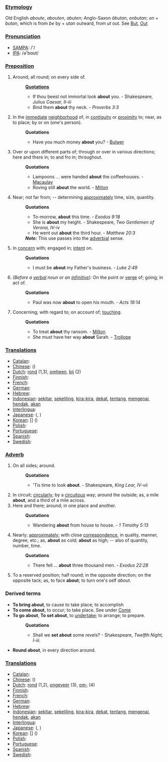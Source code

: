 ===[[Etymology]]===
Old English ''aboute'', ''abouten'', ''abuten''; Anglo-Saxon ''&#257;butan'', ''onbutan''; ''on'' + ''butan'', which is from ''be'' by + u''tan'' outward, from ''ut'' out. See [[But]], [[Out]]

===[[Pronunciation]]===
*[[w:SAMPA|SAMPA]]: /'/
*[[w:IPA|IPA]]: /ə'bɑʊt/

===[[Preposition]]===
#Around; all round; on every side of.
#:'''[[Quotation]]s'''
#:*If thou beest not immortal look '''about''' you. - Shakespeare, ''Julius Caesar, II-iii''
#:*Bind them '''about''' thy neck. - ''Proverbs 3:3''
#In the [[immediate]] [[neighborhood]] of; in [[contiguity]] or [[proximity]] to; near, as to place; by or on (one's person).
#:'''Quotations'''
#:*Have you much money '''about''' you? - [[Bulwer]]
#Over or upon different parts of; through or over in various directions; here and there in; to and fro in; throughout.
#:'''Quotations'''
#:*Lampoons ... were handed '''about''' the coffeehouses. - [[Macaulay]]
#:*Roving still '''about''' the world. - [[Milton]]
#Near; not far from; -- determining [[approximately]] time, size, quantity.
#:'''Quotations'''
#:*To-morrow, '''about''' this time. - ''Exodus 9:18''
#:*She is '''about''' my height. - Shakespeare, ''Two Gentlemen of Verona, IV-iv''
#:*He went out '''about''' the third hour. - ''Matthew 20:3''
#:'''''Note:''''' This use passes into the [[adverbial]] sense.
#In [[concern]] with; engaged in; [[intent]] on.
#:'''Quotations'''
#:*I must be '''about''' my Father's business. - ''Luke 2:49''
#''(Before a [[verbal]] noun or an [[infinitive]]):'' On the point or [[verge]] of; going; in act of.
#:'''Quotations'''
#:*Paul was now '''about''' to open his mouth. - ''Acts 18:14''
#Concerning; with regard to; on account of; [[touching]].
#:'''Quotations'''
#:*To treat '''about''' thy ransom. - [[Milton]]
#:*She must have her way '''about''' Sarah. - [[Trollope]]

===[[Translation]]s===
*[[Catalan]]: [[]] '' ''
*[[Chinese]]: [[]] ()
*[[Dutch]]: [[rond]] (1,3), [[omheen]], [[bij]] (2)
*[[Finnish]]: [[]]
*[[French]]: [[]] '' ''
*[[German]]: [[]] '' ''
*[[Hebrew]]: [[]] '' ''
*[[Indonesian]]: [[sekitar]], [[sekeliling]], [[kira|kira-kira]], [[dekat]], [[tentang]], [[kena|mengenai]], [[hendak]], [[akan]]
*[[Interlingua]]: [[]]
*[[Japanese]]: [[]] ([[]], )
*[[Korean]]: [[]] [] ()
*[[Polish]]: [[]]
*[[Portuguese]]: [[]] '' ''
*[[Spanish]]: [[]] '' ''
*[[Swedish]]: [[]] '' ''

===[[Adverb]]===
#On all sides; around.
#:'''Quotations'''
#:*'Tis time to look '''about'''. - Shakespeare, ''King Lear, IV-vii''
#In circuit; [[circularly]]; by a [[circuitous]] way; around the outside; as, a mile '''about''', and a third of a mile across.
#Here and there; around; in one place and another.
#:'''Quotations'''
#:*Wandering '''about''' from house to house. - ''1 Timothy 5:13''
#Nearly; [[approximately]]; with close [[correspondence]], in quality, manner, degree, etc.; as, '''about''' as cold; '''about''' as high; -- also of quantity, number, time.
#:'''Quotations'''
#:*There fell ... '''about''' three thousand men. - ''Exodus 22:28''
#To a reserved position; half round; in the opposite direction; on the opposite tack; as, to face '''about'''; to turn one's self ''about''.
===Derived terms===
*'''To bring about''', to cause to take place; to accomplish
*'''To come about''', to occur; to take place. See under [[Come]]
*'''To go about''', '''To set about''', to [[undertake]]; to arrange; to prepare.
*:'''Quotations'''
*:*Shall we '''set about''' some revels? - Shakespeare, ''Twelfth Night, I-iii''.
*'''Round about''', in every direction around.

===[[Translation]]s===
*[[Catalan]]: [[]] '' ''
*[[Chinese]]: [[]] ()
*[[Dutch]]: [[rond]] (1,2), [[ongeveer]] (3), [[om-]] (4)
*[[Finnish]]: [[]]
*[[French]]: [[]] '' ''
*[[German]]: [[]] '' ''
*[[Hebrew]]: [[]] '' ''
*[[Indonesian]]: [[sekitar]], [[sekeliling]], [[kira|kira-kira]], [[dekat]], [[tentang]], [[kena|mengenai]], [[hendak]], [[akan]]
*[[Interlingua]]: [[]]
*[[Japanese]]: [[]] ([[]], )
*[[Korean]]: [[]] [] ()
*[[Polish]]: [[]]
*[[Portuguese]]: [[]] '' ''
*[[Spanish]]: [[]] '' ''
*[[Swedish]]: [[]] '' ''